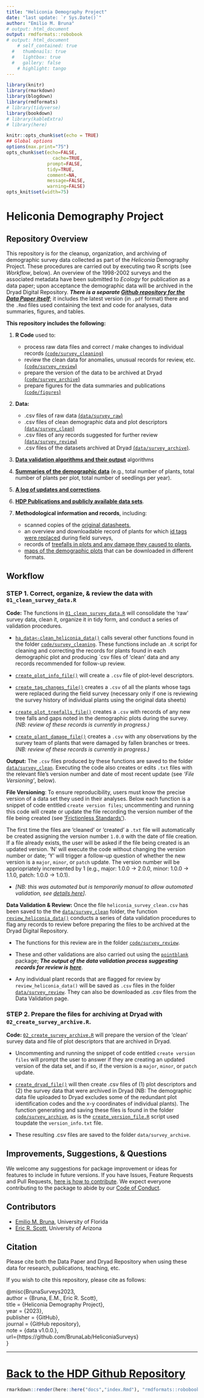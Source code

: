 ```yaml
---
title: "Heliconia Demography Project"
date: "last update: `r Sys.Date()`"
author: "Emilio M. Bruna"
# output: html_document
output: rmdformats::robobook
# output: html_document
    # self_contained: true
  #   thumbnails: true
  #   lightbox: true
  #   gallery: false
    # highlight: tango
---
```




```r
library(knitr)
library(rmarkdown)
library(blogdown)
library(rmdformats)
# library(tidyverse)
library(bookdown)
# library(kableExtra)
# library(here)

knitr::opts_chunk$set(echo = TRUE)
## Global options
options(max.print="75")
opts_chunk$set(echo=FALSE,
	             cache=TRUE,
               prompt=FALSE,
               tidy=TRUE,
               comment=NA,
               message=FALSE,
               warning=FALSE)
opts_knit$set(width=75)
```


# Heliconia Demography Project

## Repository Overview

This repository is for the cleanup, organization, and archiving of demographic survey data collected as part of the _Heliconia_ Demography Project. These procedures are carried out by executing two R scripts (see _Workflow_, below). An overview of the 1998-2002 surveys and the associated metadata have been submitted to _Ecology_ for publication as a data paper; upon acceptance the demographic data will be archived in the Dryad Digital Repository. ***There is a separate [Github repository for the _Data Paper_ itself](https://github.com/BrunaLab/Bruna_etal_HeliconiaDataPaper)***; it includes the latest version (in `.pdf` format) there and the `.Rmd` files used containing the text and code for analyses, data summaries, figures, and tables.

**This repository includes the following: **

1. **R Code** used to:
    - process raw data files and correct / make changes to individual records [(`code/survey_cleaning`)](code/survey_cleaning)
    - review the clean data for anomalies, unusual records for review, etc. [(`code/survey_review`)](code/survey_review)
    - prepare the version of the data to be archived at Dryad [(`code/survey_archive`)](code/survey_archive)
    - prepare figures for the data summaries and publications  [(`code/figures`)](code/figures)
    
2. **Data:**
    - .csv files of raw data [(`data/survey_raw`)](data/survey_raw)
    - .csv files of clean demographic data and plot descriptors [(`data/survey_clean`)](data/survey_clean)
    - .csv files of any records suggested for further review [(`data/survey_review`)](data/survey_review)
    - .csv files of the datasets archived at Dryad [(`data/survey_archive`)](data/survey_archive).   
    
3. [**Data validation algorithms and their output**](https://brunalab.github.io/HeliconiaSurveys/survey_validation/survey_validation.html) algorithms 

4. [**Summaries of the demographic data**](https://brunalab.github.io/HeliconiaSurveys/data_summaries/data_overview.html) (e.g., total number of plants, total number of plants per plot, total number of seedlings per year).

5. [**A log of updates and corrections**](NEWS.md).

6. [**HDP Publications and publicly available data sets**](docs/publications/publications.md).

7. **Methodological information and records**, including: 
    - scanned copies of the [original datasheets](docs/survey_datasheets/survey_datasheets.md), 
    - an overview and downloadable record of plants for which [id tags were replaced](docs/tag_changes/tag_changes.md) during field surveys, 
    - records of [treefalls in plots and any damage they caused to plants](docs/treefalls/treefalls.md), 
    - [maps of the demographic plots](docs/maps/maps.md) that can be downloaded in different formats.


## Workflow

### STEP 1. Correct, organize, & review the data with `01_clean_survey_data.R`

**Code:** The functions in [`01_clean_survey_data.R`](/01_clean_survey_data.R) will consolidate the 'raw' survey data, clean it, organize it in tidy form, and conduct a series of validation procedures. 

- [`ha_data<-clean_heliconia_data()`](code/survey_cleaning/clean_heliconia_data.R) calls several other functions found in the folder [`code/survey_cleaning`](code/survey_cleaning). These functions include an `.R` script for cleaning and correcting the records for plants found in each demographic plot and producing `csv files of 'clean' data and any records recommended for follow-up review. 

- [`create_plot_info_file()`](code/survey_cleaning/create_plot_info_file.R) will create a `.csv` file of plot-level descriptors.

- [`create_tag_changes_file()`](code/survey_cleaning/create_tag_changes_file.R) creates a `.csv` of all the plants whose tags were replaced during the field survey (necessary only if one is reviewing 
the survey history of individual plants using the original data sheets) 

- [`create_plot_treefalls_file()`](code/survey_cleaning/create_plot_treefalls_file.R) creates a `.csv` with records of any new tree falls and gaps noted in the demographic plots during the survey. _(NB: review of these records is currently in progress.)_

- [`create_plant_damage_file()`](code/survey_cleaning/create_plant_damage_file.R) creates a `.csv` with any observations by the survey team of plants that were damaged by fallen branches or trees. _(NB: review of these records is currently in progress.)_

**Output:** The `.csv` files produced by these functions are saved to the folder [`data/survey_clean`](data/survey_clean). Executing the code also creates or edits `.txt` files with the relevant file's version number and date of most recent update (see _'File Versioning'_, below).

**File Versioning**: To ensure reproducibility, users must know the precise version of a data set they used in their analyses. Below each function is a snippet of code entitled `create version files`; uncommenting and running this code will create or update the file recording the version number of the file being created (see ['Frictionless Standards'](https://specs.frictionlessdata.io/patterns/#data-package-version)).  

The first time the files are 'cleaned' or 'created' a `.txt` file will automatically be created assigning the version number `1.0.0` with the date of file creation. If a file already exists, the user will be asked if the file being created is an updated version. 'N' will execute the code without changing the version number or date; 'Y' will trigger a follow-up question of whether the new version is a `major`, `minor`, or `patch` update. The version number will be appriopriately incremented by 1 (e.g., major: 1.0.0 -> 2.0.0, minor: 1.0.0 -> 1.1.0, patch: 1.0.0 -> 1.0.1). 

- _[NB: this was automated but is temporarily manual to allow automated validation, see [details here](https://github.com/BrunaLab/HeliconiaSurveys/issues/41)]_.

**Data Validation & Review:** Once the file `heliconia_survey_clean.csv` has been saved to the the [`data/survey_clean`](data/survey_clean) folder, the function [`review_heliconia_data()`](code/survey_review/review_heliconia_data.R) conducts a series of data validation procedures to flag any records to review before preparing the files to be archived at the Dryad Digital Repository. 

- The functions for this review are in the folder [`code/survey_review`](code/survey_review). 

- These and other validations are also carried out using the [`pointblank`](https://rich-iannone.github.io/pointblank/) package; ***The output of the data validation process suggesting records for review is*** [***here***](https://brunalab.github.io/HeliconiaSurveys/survey_validation/survey_validation.html).

- Any individual plant records that are flagged for review by `review_heliconia_data()` will be saved as `.csv` files in the folder [`data/survey_review`](data/survey_review). They can also be downloaded as .csv files from the Data Validation page.

### STEP 2. Prepare the files for archiving at Dryad with `02_create_survey_archive.R`.

**Code: **[`02_create_survey_archive.R`](/02_create_survey_archive.R) will prepare the version of the 'clean' survey data and file of plot descriptors that are archived in Dryad. 

- Uncommenting and running the snippet of code entitled `create version files` will prompt the user to answer if they are creating an updated version of the data set, and if so, if the version is a `major`, `minor`, or `patch` update. 

- [`create_dryad_file()`](code/survey_archive/create_dryad_file.R) will then create .csv files of (1) plot descriptors and (2) the survey data that were archived in Dryad (NB: The demographic data file uploaded to Dryad excludes some of the redundant plot identification codes and the x-y coordinates of individual plants). The function generating and saving these files is found in the folder [`code/survey_archive`](code/survey_archive), as is the [`create_version_file.R`](code/survey_archive/create_version_file.R) script used toupdate the `version_info.txt` file.
<!---
(Table 2 in Bruna et al., _Ecology_) 
--->
- These resulting .csv files are saved to the folder `data/survey_archive`.  

## Improvements, Suggestions, & Questions

We welcome any suggestions for package improvement or ideas for features to include in future versions. If you have Issues, Feature Requests and Pull Requests, [here is how to contribute](CONTRIBUTING.md). We expect everyone contributing to the package to abide by our [Code of Conduct](CODE_OF_CONDUCT.md).

## Contributors

-   [Emilio M. Bruna](https://github.com/embruna), University of Florida
-   [Eric R. Scott](https://github.com/Aariq), University of Arizona

## Citation

Please cite both the Data Paper and Dryad Repository when using these data for research, publications, teaching, etc.

<!---
Bruna, Emilio M. et al. (2023), Data from: Demography of the understory herb _Heliconia acuminata_ in an experimentally fragmented tropical landscape, Dryad, Dataset, https://doi.org----

Bruna, Emilio M. María Uriarte, Maria Rosa Darrigo, Paulo Rubim, Cristiane F. Jurinitz, Eric R. Scott, Osmaildo Ferreira da Silva, & W. John Kress. 2023. Demography of the understory herb _Heliconia acuminata_ in an experimentally fragmented tropical landscape. Ecology XX(XX):xx-xx.
--->

If you wish to cite this repository, please cite as follows:



@misc{BrunaSurveys2023,  
  author = {Bruna, E.M., Eric R. Scott},  
  title = {Heliconia Demography Project},  
  year = {2023},  
  publisher = {GitHub},  
  journal = {GitHub repository},  
  note = {data v1.0.0.},  
  url={https://github.com/BrunaLab/HeliconiaSurveys}  
}  


---

# [Back to the HDP Github Repository](https://github.com/BrunaLab/HeliconiaSurveys)




```r
rmarkdown::render(here::here("docs","index.Rmd"), "rmdformats::robobook", output_dir = here::here("docs"), output_file = "index.html")
```